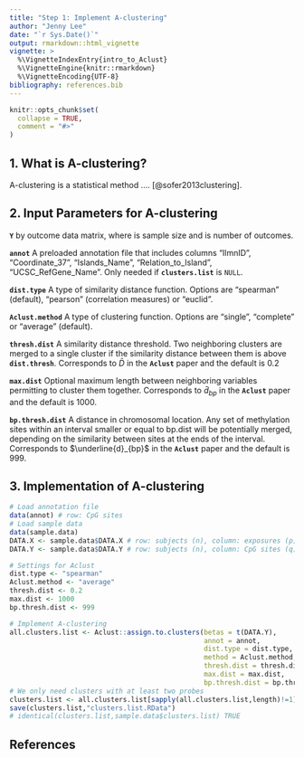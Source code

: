 ```yaml
---
title: "Step 1: Implement A-clustering"
author: "Jenny Lee"
date: "`r Sys.Date()`"
output: rmarkdown::html_vignette
vignette: >
  %\VignetteIndexEntry{intro_to_Aclust}
  %\VignetteEngine{knitr::rmarkdown}
  %\VignetteEncoding{UTF-8}
bibliography: references.bib
---
```



```r
knitr::opts_chunk$set(
  collapse = TRUE,
  comment = "#>"
)
```

## 1. What is A-clustering?
A-clustering is a statistical method .... [@sofer2013clustering].


## 2. Input Parameters for A-clustering

**`Y`** \eqn{q} by \eqn{n} outcome data matrix, where \eqn{n} is sample size and \eqn{q} is number of outcomes.

**`annot`** A preloaded annotation file that includes columns "IlmnID", "Coordinate_37", "Islands_Name", "Relation_to_Island", "UCSC_RefGene_Name". Only needed if **`clusters.list`** is `NULL`.

**`dist.type`** A type of similarity distance function. Options are "spearman" (default), "pearson" (correlation measures) or "euclid". 

**`Aclust.method`** A type of clustering function. Options are "single", "complete" or "average" (default).

**`thresh.dist`** A similarity distance threshold. Two neighboring clusters are merged to a single cluster if the similarity distance between them is above **`dist.thresh`**. Corresponds to $\bar{D}$ in the **`Aclust`** paper and the default is $0.2$

**`max.dist`** Optional maximum length between neighboring variables permitting to cluster them together. Corresponds to $\bar{d}_{bp}$ in the **`Aclust`** paper and the default is $1000$.

**`bp.thresh.dist`** A distance in chromosomal location. Any set of methylation sites within an interval smaller or equal to bp.dist will be potentially merged, depending on the similarity between sites at the ends of the interval. Corresponds to $\underline{d}_{bp}$ in the **`Aclust`** paper and the default is $999$.


## 3. Implementation of A-clustering

```r
# Load annotation file
data(annot) # row: CpG sites
# Load sample data
data(sample.data)
DATA.X <- sample.data$DATA.X # row: subjects (n), column: exposures (p)
DATA.Y <- sample.data$DATA.Y # row: subjects (n), column: CpG sites (q)

# Settings for Aclust
dist.type <- "spearman"
Aclust.method <- "average"
thresh.dist <- 0.2
max.dist <- 1000
bp.thresh.dist <- 999

# Implement A-clustering
all.clusters.list <- Aclust::assign.to.clusters(betas = t(DATA.Y),
                                                annot = annot,
                                                dist.type = dist.type,
                                                method = Aclust.method,
                                                thresh.dist = thresh.dist,
                                                max.dist = max.dist,
                                                bp.thresh.dist = bp.thresh.dist)
# We only need clusters with at least two probes
clusters.list <- all.clusters.list[sapply(all.clusters.list,length)!=1]
save(clusters.list,"clusters.list.RData") 
# identical(clusters.list,sample.data$clusters.list) TRUE
```

## References

